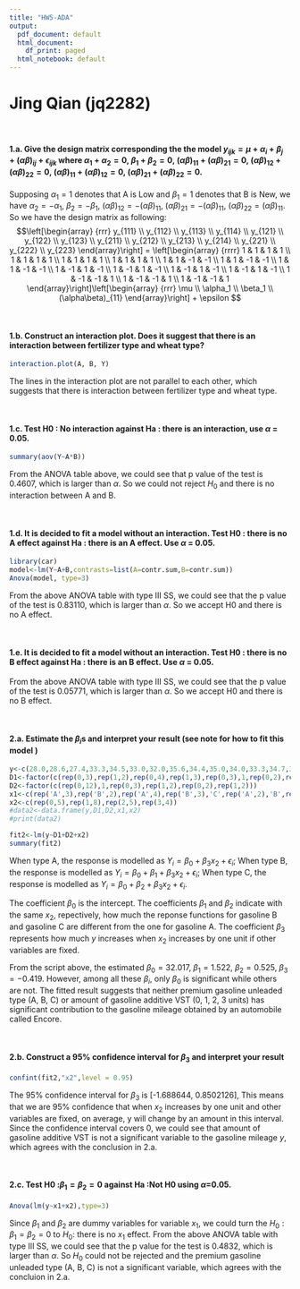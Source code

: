```yaml
---
title: "HW5-ADA"
output:
  pdf_document: default
  html_document:
    df_print: paged
  html_notebook: default
---
```

#                             Jing Qian (jq2282)

<br>

#### 1.a. Give the design matrix corresponding the the model $y_{ijk} = \mu+\alpha_i+\beta_j+(\alpha\beta)_{ij}+\epsilon_{ijk}$ where $\alpha_1+\alpha_2=0,\ \beta_1+\beta_2=0,\ (\alpha\beta)_{11}+(\alpha\beta)_{21}=0,\ (\alpha\beta)_{12}+(\alpha\beta)_{22}=0,\ (\alpha\beta)_{11}+(\alpha\beta)_{12}=0,\ (\alpha\beta)_{21}+(\alpha\beta)_{22}=0$.
Supposing $\alpha_1 = 1$ denotes that A is Low and $\beta_1=1$ denotes that B is New, we have $\alpha_2 = -\alpha_1,\ \beta_2 = -\beta_1,\ (\alpha\beta)_{12} = -(\alpha\beta)_{11},\ (\alpha\beta)_{21} = -(\alpha\beta)_{11},\ (\alpha\beta)_{22} = (\alpha\beta)_{11}$.
So we have the design matrix as following:
$$\left[\begin{array}
{rrr}
y_{111} \\
y_{112} \\
y_{113} \\
y_{114} \\
y_{121} \\
y_{122} \\
y_{123} \\
y_{211} \\
y_{212} \\
y_{213} \\
y_{214} \\
y_{221} \\
y_{222} \\
y_{223}
\end{array}\right] = \left[\begin{array}
{rrrr}
1 & 1 & 1 & 1 \\
1 & 1 & 1 & 1 \\
1 & 1 & 1 & 1 \\
1 & 1 & 1 & 1 \\
1 & 1 & -1 & -1 \\
1 & 1 & -1 & -1 \\
1 & 1 & -1 & -1 \\
1 & -1 & 1 & -1 \\
1 & -1 & 1 & -1 \\
1 & -1 & 1 & -1 \\
1 & -1 & 1 & -1 \\
1 & -1 & -1 & 1 \\
1 & -1 & -1 & 1 \\
1 & -1 & -1 & 1 
\end{array}\right]\left[\begin{array}
{rrr}
\mu \\
\alpha_1 \\
\beta_1 \\
(\alpha\beta)_{11} 
\end{array}\right] + \epsilon
$$

<br>

#### 1.b. Construct an interaction plot. Does it suggest that there is an interaction between fertilizer type and wheat type?
```r
interaction.plot(A, B, Y)
```

The lines in the interaction plot are not parallel to each other, which suggests that there is interaction between fertilizer type and wheat type.

<br>

#### 1.c. Test H0 : No interaction against Ha : there is an interaction, use $\alpha$ = 0.05.
```r
summary(aov(Y~A*B))
```
From the ANOVA table above, we could see that p value of the test is 0.4607, which is larger than $\alpha$.
So we could not reject $H_0$ and there is no interaction between A and B.

<br>

#### 1.d. It is decided to fit a model without an interaction. Test H0 : there is no A effect against Ha : there is an A effect. Use $\alpha$ = 0.05.
```r
library(car)
model<-lm(Y~A+B,contrasts=list(A=contr.sum,B=contr.sum))
Anova(model, type=3)
```
From the above ANOVA table with type III SS, we could see that the p value of the test is 0.83110, which is larger than $\alpha$. So we accept H0 and there is no A effect.

<br>

#### 1.e. It is decided to fit a model without an interaction. Test H0 : there is no B effect against Ha : there is an B effect. Use $\alpha$ = 0.05.
From the above ANOVA table with type III SS, we could see that the p value of the test is 0.05771, which is larger than $\alpha$. So we accept H0 and there is no B effect.

<br>

#### 2.a. Estimate the $\beta_i$s and interpret your result (see note for how to fit this model ) 
```r
y<-c(28.0,28.6,27.4,33.3,34.5,33.0,32.0,35.6,34.4,35.0,34.0,33.3,34.7,33.5,32.3,33.4,33.0,32.0,29.6,30.6,28.6,29.8)
D1<-factor(c(rep(0,3),rep(1,2),rep(0,4),rep(1,3),rep(0,3),1,rep(0,2),rep(1,2),rep(0,2)))
D2<-factor(c(rep(0,12),1,rep(0,3),rep(1,2),rep(0,2),rep(1,2)))
x1<-c(rep('A',3),rep('B',2),rep('A',4),rep('B',3),'C',rep('A',2),'B',rep('C',2),rep('B',2),rep('C',2))
x2<-c(rep(0,5),rep(1,8),rep(2,5),rep(3,4))
#data2<-data.frame(y,D1,D2,x1,x2)
#print(data2)
```

```r
fit2<-lm(y~D1+D2+x2)
summary(fit2)
```
When type A, the response is modelled as $Y_i = \beta_0+\beta_3x_2+\epsilon_i$; 
When type B, the response is modelled as $Y_i = \beta_0+\beta_1+\beta_3x_2+\epsilon_i$; 
When type C, the response is modelled as $Y_i = \beta_0+\beta_2+\beta_3x_2+\epsilon_i$.

The coefficient $\beta_0$ is the intercept.
The coefficients $\beta_1$ and $\beta_2$ indicate with the same $x_2$, repectively, how much the reponse functions for gasoline B and gasoline C are different from the one for gasoline A.
The coefficient $β_3$ represents  how much $y$ increases when $x_2$ increases by one unit if other variables are fixed.

From the script above, the estimated $\beta_0=32.017,\ \beta_1=1.522,\ \beta_2=0.525,\ \beta_3=-0.419$.
However, among all these $\beta_i$, only $\beta_0$ is significant while others are not.
The fitted result suggests that neither premium gasoline unleaded type (A, B, C) or amount of gasoline additive VST (0, 1, 2, 3 units) has significant contribution to the gasoline mileage obtained by an automobile called Encore.

<br>

#### 2.b. Construct a 95% confidence interval for $\beta_3$ and interpret your result

```r
confint(fit2,"x2",level = 0.95)
```
The 95% confidence interval for $\beta_3$ is [-1.688644, 0.8502126], 
This means that we are 95% confidence that when $x_2$ increases by one unit and other variables are fixed, on average, y will change by an amount in this interval.
Since the confidence interval covers 0, we could see that amount of gasoline additive VST is not a significant variable to the gasoline mileage $y$, which agrees with the conclusion in 2.a.

<br>

#### 2.c. Test H0 :$\beta_1=\beta_2=0$ against Ha :Not H0 using $\alpha$=0.05.
```r
Anova(lm(y~x1+x2),type=3)
```
Since $\beta_1$ and $\beta_2$ are dummy variables for variable $x_1$, we could turn the $H_0: \beta_1=\beta_2=0$ to $H_0:$ there is no $x_1$ effect.
From the above ANOVA table with type III SS, we could see that the p value for the test is 0.4832, which is larger than $\alpha$.
So $H_0$ could not be rejected and the premium gasoline unleaded type (A, B, C) is not a significant variable, which agrees with the concluion in 2.a.



